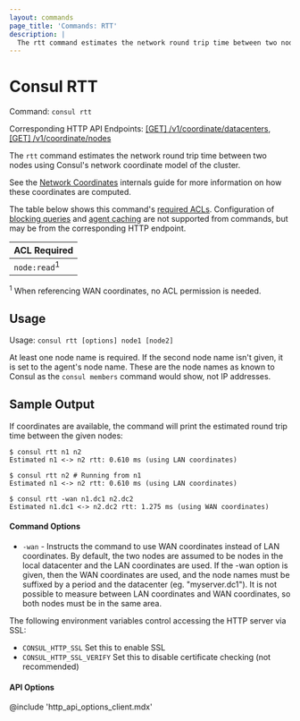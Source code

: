 ```yaml
---
layout: commands
page_title: 'Commands: RTT'
description: |
  The rtt command estimates the network round trip time between two nodes.
---
```


# Consul RTT

Command: `consul rtt`

Corresponding HTTP API Endpoints: [\[GET\] /v1/coordinate/datacenters](/consul/api-docs/coordinate#read-wan-coordinates), [\[GET\] /v1/coordinate/nodes](/consul/api-docs/coordinate#read-lan-coordinates-for-all-nodes)

The `rtt` command estimates the network round trip time between two nodes using
Consul's network coordinate model of the cluster.

See the [Network Coordinates](/consul/docs/architecture/coordinates) internals guide
for more information on how these coordinates are computed.

The table below shows this command's [required ACLs](/consul/api-docs/api-structure#authentication). Configuration of
[blocking queries](/consul/api-docs/features/blocking) and [agent caching](/consul/api-docs/features/caching)
are not supported from commands, but may be from the corresponding HTTP endpoint.

| ACL Required            |
| ----------------------- |
| `node:read`<sup>1</sup> |

<p>
  <sup>1</sup> When referencing WAN coordinates, no ACL permission is needed.
</p>

## Usage

Usage: `consul rtt [options] node1 [node2]`

At least one node name is required. If the second node name isn't given, it
is set to the agent's node name. These are the node names as known to
Consul as the `consul members` command would show, not IP addresses.

## Sample Output

If coordinates are available, the command will print the estimated round trip
time between the given nodes:

```shell-session
$ consul rtt n1 n2
Estimated n1 <-> n2 rtt: 0.610 ms (using LAN coordinates)

$ consul rtt n2 # Running from n1
Estimated n1 <-> n2 rtt: 0.610 ms (using LAN coordinates)

$ consul rtt -wan n1.dc1 n2.dc2
Estimated n1.dc1 <-> n2.dc2 rtt: 1.275 ms (using WAN coordinates)
```

#### Command Options

- `-wan` - Instructs the command to use WAN coordinates instead of LAN
  coordinates. By default, the two nodes are assumed to be nodes in the local
  datacenter and the LAN coordinates are used. If the -wan option is given,
  then the WAN coordinates are used, and the node names must be suffixed by a period
  and the datacenter (eg. "myserver.dc1"). It is not possible to measure between
  LAN coordinates and WAN coordinates, so both nodes must be in the same area.

The following environment variables control accessing the HTTP server via SSL:

- `CONSUL_HTTP_SSL` Set this to enable SSL
- `CONSUL_HTTP_SSL_VERIFY` Set this to disable certificate checking (not recommended)

#### API Options

@include 'http_api_options_client.mdx'
